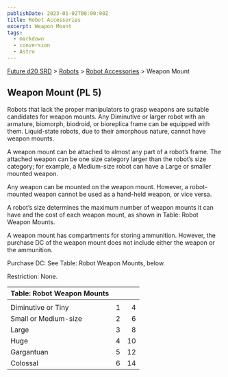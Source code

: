 ```yaml
---
publishDate: 2023-01-02T00:00:00Z
title: Robot Accessories
excerpt: Weapon Mount
tags:
  - markdown
  - conversion
  - Astro
---
```






[Future d20 SRD](/#futureD20) > [Robots](future-d20-srd-robots-index) > [Robot Accessories](future-d20-srd-robots-robot-accessories-index) > Weapon Mount




## Weapon Mount (PL 5)


Robots that lack the proper manipulators to grasp weapons are suitable candidates for weapon mounts. Any Diminutive or larger robot with an armature, biomorph, biodroid, or bioreplica frame can be equipped with them. Liquid-state robots, due to their amorphous nature, cannot have weapon mounts.


A weapon mount can be attached to almost any part of a robot’s frame. The attached weapon can be one size category larger than the robot’s size category; for example, a Medium-size robot can have a Large or smaller mounted weapon.


Any weapon can be mounted on the weapon mount. However, a robot-mounted weapon cannot be used as a hand-held weapon, or vice versa.


A robot’s size determines the maximum number of weapon mounts it can have and the cost of each weapon mount, as shown in Table: Robot Weapon Mounts.


A weapon mount has compartments for storing ammunition. However, the purchase DC of the weapon mount does not include either the weapon or the ammunition.


Purchase DC: See Table: Robot Weapon Mounts, below.


Restriction: None.


| Table: Robot Weapon Mounts |  |  |
| :---------------------------- | :--: | --: |
|  |  |  |
| Diminutive or Tiny | 1 | 4 |
| Small or Medium-size | 2 | 6 |
| Large | 3 | 8 |
| Huge | 4 | 10 |
| Gargantuan | 5 | 12 |
| Colossal | 6 | 14 |




